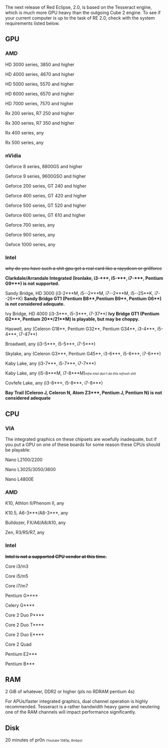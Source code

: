 The next release of Red Eclipse, 2.0, is based on the Tesseract engine, which is much more GPU heavy than the outgoing Cube 2 engine.
To see if your current computer is up to the task of RE 2.0, check with the system requirements listed below.

==GPU==

===AMD===
HD 3000 series, 3850 and higher

HD 4000 series, 4670 and higher

HD 5000 series, 5570 and higher

HD 6000 series, 6570 and higher

HD 7000 series, 7570 and higher

Rx 200 series, R7 250 and higher

Rx 300 series, R7 350 and higher

Rx 400 series, any

Rx 500 series, any

===nVidia===
Geforce 8 series, 8800GS and higher

Geforce 9 series, 9600GSO and higher

Geforce 200 series, GT 240 and higher

Geforce 400 series, GT 420 and higher

Geforce 500 series, GT 520 and higher

Geforce 600 series, GT 610 and higher

Geforce 700 series, any

Geforce 900 series, any

Gefoce 1000 series, any

===Intel===
<s>why do you have such a shit gpu get a real card like a rayydeon or grillforce</s>


'''Clarkdale/Arrandale Integrated (Ironlake, i3-***, i5-***, i7-***, Pentium G9***) is not supported.'''
 
Sandy Bridge, HD 3000 (i3-2***M, i5--2***M, i7--2***M, i5--25**K, i7--26**K) '''Sandy Bridge GT1 (Pentium B8**,Pentium B9**, Pentium G6**) is not considered adequate.'''

Ivy Bridge, HD 4000 (i3-3***, i5-3***, i7-37**) '''Ivy Bridge GT1 (Pentium G2***, Pentium 20**/21**M) is playable, but may be choppy.'''

Haswell, any (Celeron G18**, Pentium G32**, Pentium G34**, i3-4***, i5-4***, i7-47**)

Broadwell, any  (i3-5***, i5-5***, i7-5***)

Skylake, any (Celeron G3***, Pentium G45**, i3-6***, i5-6***, i7-6***)

Kaby Lake, any (i3-7***, i5-7***, i7-7***) 

Kaby Lake, any (i5-8***M, i7-8***M)<font size="-5">''mfw intel don't do this refresh shit''</font>

Covfefe Lake, any (i3-8***, i5-8***, i7-8***)

'''Bay Trail (Celeron J, Celeron N, Atom Z3***, Pentium J, Pentium N) is not considered adequate'''

==CPU==

===VIA===
The integrated graphics on these chipsets are woefully inadequate, but if you put a GPU on one of these boards for some reason these CPUs should be playable:

Nano L2100/2200

Nano L3025/3050/3600

Nano L4800E


===AMD===

K10, Athlon II/Phenom II, any

K10.5, A6-3***/A8-3***, any

Bulldozer, FX/A6/A8/A10, any

Zen, R3/R5/R7, any

===Intel===
<s>'''Intel is not a supported CPU vendor at this time.'''</s>

Core i3/m3

Core i5/m5

Core i7/m7

Pentium G****

Celery G****

Core 2 Duo P****

Core 2 Duo T****

Core 2 Duo E****

Core 2 Quad

Pentium E2***

Pentium B***


==RAM==

2 GiB of whatever, DDR2 or higher (pls no RDRAM pentium 4s)

For APUs/faster integrated graphics, dual channel operation is highly recommended. Tesseract is a rather bandwidth heavy game and neutering one of the RAM channels will impact performance significantly.

==Disk==

20 minutes of pr0n <font size="-5">(Youtube 1080p, 8mbps)</font>